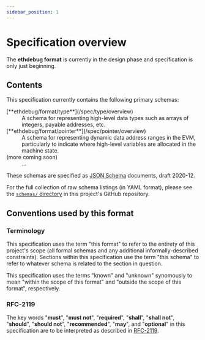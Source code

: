 ```yaml
---
sidebar_position: 1
---
```


# Specification overview

The **ethdebug format** is currently in the design phase and specification is
only just beginning.


## Contents

This specification currently contains the following primary schemas:


<dl>

<dt>[**ethdebug/format/type**](/spec/type/overview)</dt>
<dd>
A schema for representing high-level data types such as arrays of integers,
payable addresses, etc.
</dd>

<dt>[**ethdebug/format/pointer**](/spec/pointer/overview)</dt>
<dd>
A schema for representing dynamic data address ranges in the EVM, particularly
to indicate where high-level variables are allocated in the machine state.
</dd>

<dt>(more coming soon)</dt>
<dd>...</dd>

</dl>

These schemas are specified as [JSON Schema](https://json-schema.org)
documents, draft 2020-12.

For the full collection of raw schema listings (in YAML format), please see the
[`schemas/` directory](https://github.com/ethdebug/format/tree/main/schemas)
in this project's GitHub repository.

## Conventions used by this format

### Terminology

This specification uses the term "this format" to refer to the entirety of
this project's scope (all formal schemas and any additional
informally-described constraints). Sections within this specification use the
term "this schema" to refer to whatever schema is related to the section in
question.

This specification uses the terms "known" and "unknown" synomously to mean
"within the scope of this format" and "outside the scope of this format",
respectively.

### RFC-2119

The key words "**must**", "**must not**", "**required**", "**shall**",
"**shall not**", "**should**", "**should not**", "**recommended**", "**may**",
and "**optional**" in this specification are to be interpreted as described in
[RFC-2119](https://www.ietf.org/rfc/rfc2119.txt).

